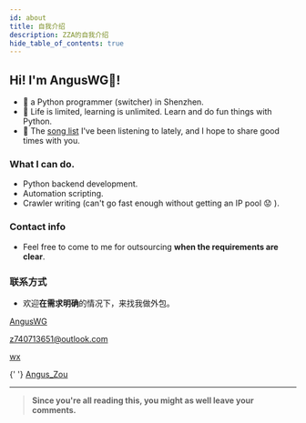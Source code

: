 ```yaml
---
id: about
title: 自我介绍
description: ZZA的自我介绍
hide_table_of_contents: true
---
```



## Hi! I'm AngusWG👋!

- 🧑 a Python programmer (switcher) in Shenzhen.
- 📣 Life is limited, learning is unlimited. Learn and do fun things with Python.
- 🎵 The [song list](https://music.163.com/#/playlist?id=149086736) I've been listening to lately, and I hope to share good times with you.

### What I can do.

- Python backend development.
- Automation scripting.
- Crawler writing (can't go fast enough without getting an IP pool 😟 ).

### Contact info

- Feel free to come to me for outsourcing **when the requirements are clear**.

### 联系方式

- 欢迎**在需求明确**的情况下，来找我做外包。

<p style={{ display: 'flex', 'align-items': 'center', gap: '0.5rem' }}>
  <Icon icon="ri:github-line" width="20" heigth="20" />
  <a href={social.github.href}>AngusWG</a>
</p>

<p style={{ display: 'flex', 'align-items': 'center', gap: '0.5rem' }}>
  <Icon icon="ri:mail-open-line" width="20" heigth="20" />
  <a href={social.email.href}>z740713651@outlook.com</a>
</p>

<!--  <p style={{ display: 'flex', 'align-items': 'center', gap: '0.5rem' }}>
  <Icon icon="ri:qq-line" width="20" heigth="20" />
  <a href={social.qq.href}>QQ</a>
</p>  -->

<p style={{ display: 'flex', 'align-items': 'center', gap: '0.5rem' }}>
  <Icon icon="ri:wechat-2-line" width="20" heigth="20" />
  <a href={social.wx.href}>wx</a>
</p>

<p style={{ display: 'flex', 'align-items': 'center', gap: '0.5rem' }}>
  <Icon icon="ri:twitter-x-line" width="20" heigth="20" />{' '}
  <a href={social.twitter.href}>Angus_Zou</a>
</p>

---

> **Since you're all reading this, you might as well leave your comments.**

<Comment />
